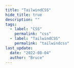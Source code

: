 ```yaml
---
title: "TailwindCSS"
hide_title: true
description: ""
tags:
  - label: "CSS"
    permalink: "css"
  - label: "TailwindCSS"
    permalink: "tailwindcss"
last_update:
  date: "2022-08-04"
  author: "Bruce"
---
```



<FeatureIcon src={tailwindcss} title="TailwindCSS" />
<LinkList
  data={[
    {
      title: "安装",
      link: "/docs/css/tailwindcss/installation",
      src: tailwindcss,
    },
  ]}
/>
